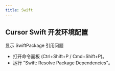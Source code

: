 ```yaml
---
title: Swift
---
```


## Cursor Swift 开发环境配置

显示 SwiftPackage 引用问题

* 打开命令面板 (Ctrl+Shift+P / Cmd+Shift+P)。
* 运行 "Swift: Resolve Package Dependencies"。
